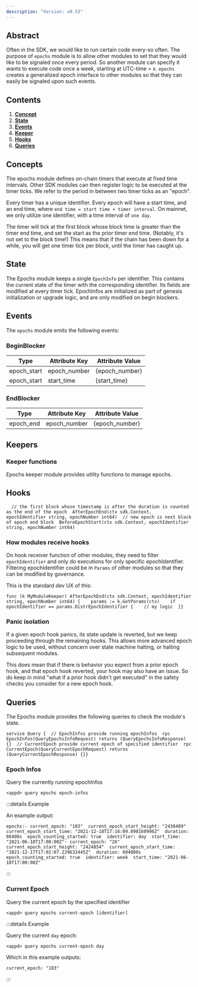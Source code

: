 ```yaml
---
description: "Version: v0.53"
---
```


## Abstract[​](#abstract "Direct link to Abstract")

Often in the SDK, we would like to run certain code every-so often. The purpose of `epochs` module is to allow other modules to set that they would like to be signaled once every period. So another module can specify it wants to execute code once a week, starting at UTC-time = x. `epochs` creates a generalized epoch interface to other modules so that they can easily be signaled upon such events.

## Contents[​](#contents "Direct link to Contents")

1. **[Concept](#concepts)**
2. **[State](#state)**
3. **[Events](#events)**
4. **[Keeper](#keepers)**
5. **[Hooks](#hooks)**
6. **[Queries](#queries)**

## Concepts[​](#concepts "Direct link to Concepts")

The epochs module defines on-chain timers that execute at fixed time intervals. Other SDK modules can then register logic to be executed at the timer ticks. We refer to the period in between two timer ticks as an "epoch".

Every timer has a unique identifier. Every epoch will have a start time, and an end time, where `end time = start time + timer interval`. On mainnet, we only utilize one identifier, with a time interval of `one day`.

The timer will tick at the first block whose block time is greater than the timer end time, and set the start as the prior timer end time. (Notably, it's not set to the block time!) This means that if the chain has been down for a while, you will get one timer tick per block, until the timer has caught up.

## State[​](#state "Direct link to State")

The Epochs module keeps a single `EpochInfo` per identifier. This contains the current state of the timer with the corresponding identifier. Its fields are modified at every timer tick. EpochInfos are initialized as part of genesis initialization or upgrade logic, and are only modified on begin blockers.

## Events[​](#events "Direct link to Events")

The `epochs` module emits the following events:

### BeginBlocker[​](#beginblocker "Direct link to BeginBlocker")

| Type         | Attribute Key | Attribute Value  |
| ------------ | ------------- | ---------------- |
| epoch\_start | epoch\_number | \{epoch\_number} |
| epoch\_start | start\_time   | \{start\_time}   |

### EndBlocker[​](#endblocker "Direct link to EndBlocker")

| Type       | Attribute Key | Attribute Value  |
| ---------- | ------------- | ---------------- |
| epoch\_end | epoch\_number | \{epoch\_number} |

## Keepers[​](#keepers "Direct link to Keepers")

### Keeper functions[​](#keeper-functions "Direct link to Keeper functions")

Epochs keeper module provides utility functions to manage epochs.

## Hooks[​](#hooks "Direct link to Hooks")

```
  // the first block whose timestamp is after the duration is counted as the end of the epoch  AfterEpochEnd(ctx sdk.Context, epochIdentifier string, epochNumber int64)  // new epoch is next block of epoch end block  BeforeEpochStart(ctx sdk.Context, epochIdentifier string, epochNumber int64)
```

### How modules receive hooks[​](#how-modules-receive-hooks "Direct link to How modules receive hooks")

On hook receiver function of other modules, they need to filter `epochIdentifier` and only do executions for only specific epochIdentifier. Filtering epochIdentifier could be in `Params` of other modules so that they can be modified by governance.

This is the standard dev UX of this:

```
func (k MyModuleKeeper) AfterEpochEnd(ctx sdk.Context, epochIdentifier string, epochNumber int64) {    params := k.GetParams(ctx)    if epochIdentifier == params.DistrEpochIdentifier {    // my logic  }}
```

### Panic isolation[​](#panic-isolation "Direct link to Panic isolation")

If a given epoch hook panics, its state update is reverted, but we keep proceeding through the remaining hooks. This allows more advanced epoch logic to be used, without concern over state machine halting, or halting subsequent modules.

This does mean that if there is behavior you expect from a prior epoch hook, and that epoch hook reverted, your hook may also have an issue. So do keep in mind "what if a prior hook didn't get executed" in the safety checks you consider for a new epoch hook.

## Queries[​](#queries "Direct link to Queries")

The Epochs module provides the following queries to check the module's state.

```
service Query {  // EpochInfos provide running epochInfos  rpc EpochInfos(QueryEpochsInfoRequest) returns (QueryEpochsInfoResponse) {}  // CurrentEpoch provide current epoch of specified identifier  rpc CurrentEpoch(QueryCurrentEpochRequest) returns (QueryCurrentEpochResponse) {}}
```

### Epoch Infos[​](#epoch-infos "Direct link to Epoch Infos")

Query the currently running epochInfos

```
<appd> query epochs epoch-infos
```

:::details Example

An example output:

```
epochs:- current_epoch: "183"  current_epoch_start_height: "2438409"  current_epoch_start_time: "2021-12-18T17:16:09.898160996Z"  duration: 86400s  epoch_counting_started: true  identifier: day  start_time: "2021-06-18T17:00:00Z"- current_epoch: "26"  current_epoch_start_height: "2424854"  current_epoch_start_time: "2021-12-17T17:02:07.229632445Z"  duration: 604800s  epoch_counting_started: true  identifier: week  start_time: "2021-06-18T17:00:00Z"
```

:::

### Current Epoch[​](#current-epoch "Direct link to Current Epoch")

Query the current epoch by the specified identifier

```
<appd> query epochs current-epoch [identifier]
```

:::details Example

Query the current `day` epoch:

```
<appd> query epochs current-epoch day
```

Which in this example outputs:

```
current_epoch: "183"
```

:::
